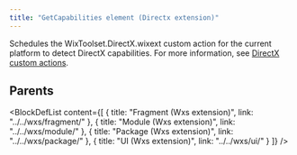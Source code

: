 ```yaml
---
title: "GetCapabilities element (Directx extension)"
---
```



Schedules the WixToolset.DirectX.wixext custom action for the current platform to
 detect DirectX capabilities. For more information, see [DirectX custom actions](../../../tools/wixext/directx).


## Parents

<BlockDefList content={[
    {
      title: "Fragment (Wxs extension)",
      link: "../../wxs/fragment/"
    },
    {
      title: "Module (Wxs extension)",
      link: "../../wxs/module/"
    },
    {
      title: "Package (Wxs extension)",
      link: "../../wxs/package/"
    },
    {
      title: "UI (Wxs extension)",
      link: "../../wxs/ui/"
    }
  ]}
/>